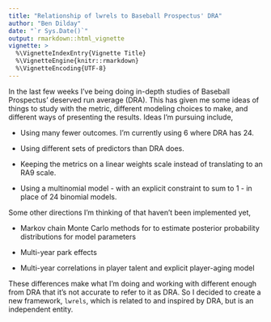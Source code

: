 ```yaml
---
title: "Relationship of lwrels to Baseball Prospectus' DRA"
author: "Ben Dilday"
date: "`r Sys.Date()`"
output: rmarkdown::html_vignette
vignette: >
  %\VignetteIndexEntry{Vignette Title}
  %\VignetteEngine{knitr::rmarkdown}
  %\VignetteEncoding{UTF-8}
---
```


In the last few weeks I've being doing in-depth studies of Baseball Prospectus' deserved run average (DRA). This has given me some ideas of things to study with the metric, different modeling choices to make, and different ways of presenting the results. Ideas I'm pursuing include,

* Using many fewer outcomes. I'm currently using 6 where DRA has 24.

* Using different sets of predictors than DRA does.

* Keeping the metrics on a linear weights scale instead of translating to an RA9 scale.

* Using a multinomial model - with an explicit constraint to sum to 1 - in place of 24 binomial models.

Some other directions I'm thinking of that haven't been implemented yet, 

* Markov chain Monte Carlo methods for to estimate posterior probability distributions for model parameters

* Multi-year park effects 

* Multi-year correlations in player talent and explicit player-aging model

These differences make what I'm doing and working with different enough from DRA that it's not accurate to refer to it as DRA. So I decided to create a new framework, `lwrels`, which is related to and inspired by DRA, but is an independent entity.

